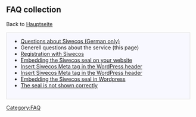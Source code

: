 == FAQ collection ==

Back to [[Hauptseite]]

<div style="margin: 0; margin-right:10px; border: 1px solid #dfdfdf; padding: 0 1em 1em 1em; background-color:#F8F8FF; align:right;">
* [https://siwecos.de/ueber-das-projekt/ Questions about Siwecos (German only)]
* Generell questions about the service (this page)
* [[Registration-with-Siwecos/EN|Registration with Siwecos]]
* [[Siwecos-Seal/EN|Embedding the Siwecos seal on your website]]
* [[Wordpress-Header/EN|Insert Siwecos Meta tag in the WordPress header]]
* [[Jimdo-Header/EN|Insert Siwecos Meta tag in the WordPress header]]
* [[WordPress_Embed_Seal/EN|Embedding the Siwecos seal in Wordpress]] 
* [[The_Siwecos_seal_is_not_shown/EN|The seal is not shown correctly]]
</div>


[[Category:FAQ]]